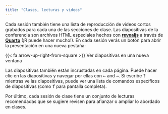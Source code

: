 ---
title: "Clases, lecturas y videos"
---

Cada sesión también tiene una lista de reproducción de videos cortos grabados para cada una de las secciones de clase. Las diapositivas de la conferencia son archivos HTML especiales hechos con [**revealjs**](https://revealjs.com/) a través de [**Quarto**](https://quarto.org/docs/presentations/revealjs/) (¡R puede hacer mucho!). En cada sesión verás un botón para abrir la presentación en una nueva pestaña:

<p class="buttons" style="text-align:center;"><span class="btn btn-danger">{{< fa arrow-up-right-from-square >}} Ver diapositivas en una nueva ventana</span>

Las diapositivas también están incrustadas en cada página. Puede hacer clic en las diapositivas y navegar por ellas con <kbd>←</kbd> and <kbd>→</kbd>. Si escribe <kbd>?</kbd> mientras ve las diapositivas, puede ver una lista de comandos específicos de diapositivas (como <kbd>f</kbd> para pantalla completa).

Por último, cada sesión de clase tiene un conjunto de lecturas recomendadas que se sugiere revisen para afianzar o ampliar lo abordado en clases.


